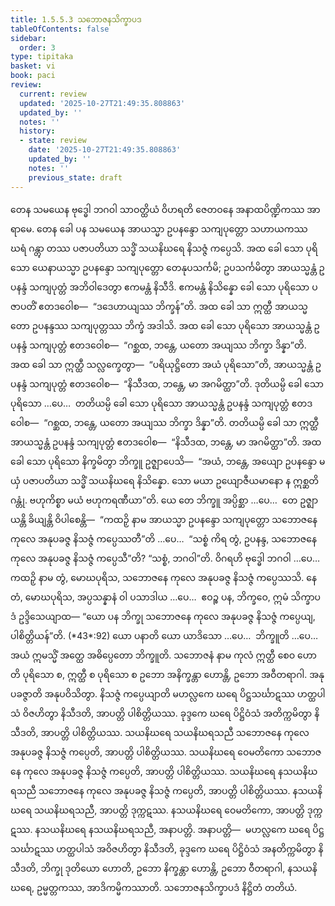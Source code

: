 ```yaml
---
title: 1.5.5.3 သဘောဇနသိက္ခာပဒ
tableOfContents: false
sidebar:
  order: 3
type: tipitaka
basket: vi
book: paci
review:
  current: review
  updated: '2025-10-27T21:49:35.808863'
  updated_by: ''
  notes: ''
  history:
  - state: review
    date: '2025-10-27T21:49:35.808863'
    updated_by: ''
    notes: ''
    previous_state: draft
---
```



<ReviewStatus review={frontmatter.review} showDetails={true} />

<HypothesisAnnotation frontmatter={frontmatter} />

<DynamicBreadcrumb />

<Division number="279" book="paci" e="ch" v="2" p="126">

<Paragraph number="894" book="paci">
တေန သမယေန ဗုဒ္ဓေါ ဘဂဝါ သာဝတ္ထိယံ ဝိဟရတိ ဇေတဝနေ အနာထပိဏ္ဍိကဿ အာရာမေ. တေန ခေါ ပန သမယေန အာယသ္မာ ဥပနန္ဒော သကျပုတ္တော သဟာယကဿ ဃရံ ဂန္တွာ တဿ ပဇာပတိယာ သဒ္ဓိံ သယနိဃရေ နိသဇ္ဇံ ကပ္ပေသိ. အထ ခေါ သော ပုရိသော ယေနာယသ္မာ ဥပနန္ဒော သကျပုတ္တော တေနုပသင်္ကမိ; ဥပသင်္ကမိတွာ အာယသ္မန္တံ ဥပနန္ဒံ သကျပုတ္တံ အဘိဝါဒေတွာ ဧကမန္တံ နိသီဒိ. ဧကမန္တံ နိသိန္နော ခေါ သော ပုရိသော ပဇာပတိံ ဧတဒဝေါစ—  “ဒဒေဟာယျဿ ဘိက္ခန်”တိ. အထ ခေါ သာ ဣတ္ထီ အာယသ္မတော ဥပနန္ဒဿ သကျပုတ္တဿ ဘိက္ခံ အဒါသိ. အထ ခေါ သော ပုရိသော အာယသ္မန္တံ ဥပနန္ဒံ သကျပုတ္တံ ဧတဒဝေါစ—  “ဂစ္ဆထ, ဘန္တေ, ယတော အယျဿ ဘိက္ခာ ဒိန္နာ”တိ. အထ ခေါ သာ ဣတ္ထီ သလ္လက္ခေတွာ—  “ပရိယုဋ္ဌိတော အယံ ပုရိသော”တိ, အာယသ္မန္တံ ဥပနန္ဒံ သကျပုတ္တံ ဧတဒဝေါစ—  “နိသီဒထ, ဘန္တေ, မာ အဂမိတ္ထာ”တိ. ဒုတိယမ္ပိ ခေါ သော ပုရိသော …ပေ…  တတိယမ္ပိ ခေါ သော ပုရိသော အာယသ္မန္တံ ဥပနန္ဒံ သကျပုတ္တံ ဧတဒဝေါစ—  “ဂစ္ဆထ, ဘန္တေ, ယတော အယျဿ ဘိက္ခာ ဒိန္နာ”တိ. တတိယမ္ပိ ခေါ သာ ဣတ္ထီ အာယသ္မန္တံ ဥပနန္ဒံ သကျပုတ္တံ ဧတဒဝေါစ—  “နိသီဒထ, ဘန္တေ, မာ အဂမိတ္ထာ”တိ.
</Paragraph>

<Paragraph number="895" book="paci">
အထ ခေါ သော ပုရိသော နိက္ခမိတွာ ဘိက္ခူ ဥဇ္ဈာပေသိ—  “အယံ, ဘန္တေ, အယျော ဥပနန္ဒော မယှံ ပဇာပတိယာ သဒ္ဓိံ သယနိဃရေ နိသိန္နော. သော မယာ ဥယျောဇီယမာနော န ဣစ္ဆတိ ဂန္တုံ. ဗဟုကိစ္စာ မယံ ဗဟုကရဏီယာ”တိ.
</Paragraph>

<Paragraph number="896" book="paci">
ယေ တေ ဘိက္ခူ အပ္ပိစ္ဆာ …ပေ…  တေ ဥဇ္ဈာယန္တိ ခိယျန္တိ ဝိပါစေန္တိ—  “ကထဉှိ နာမ အာယသ္မာ ဥပနန္ဒော သကျပုတ္တော သဘောဇနေ ကုလေ အနုပခဇ္ဇ နိသဇ္ဇံ ကပ္ပေဿတီ”တိ …ပေ…  “သစ္စံ ကိရ တွံ, ဥပနန္ဒ, သဘောဇနေ ကုလေ အနုပခဇ္ဇ နိသဇ္ဇံ ကပ္ပေသီ”တိ? “သစ္စံ, ဘဂဝါ”တိ. ဝိဂရဟိ ဗုဒ္ဓေါ ဘဂဝါ …ပေ…  ကထဉှိ နာမ တွံ, မောဃပုရိသ, သဘောဇနေ ကုလေ အနုပခဇ္ဇ နိသဇ္ဇံ ကပ္ပေဿသိ. နေတံ, မောဃပုရိသ, အပ္ပသန္နာနံ ဝါ ပသာဒါယ …ပေ…  ဧဝဉ္စ ပန, ဘိက္ခဝေ, ဣမံ သိက္ခာပဒံ ဥဒ္ဒိသေယျာထ—
</Paragraph>

</Division>
<Division number="280" book="paci" e="ch" v="2" p="127">

<Paragraph number="897" book="paci">
<Emphasis>“ယော ပန ဘိက္ခု သဘောဇနေ ကုလေ အနုပခဇ္ဇ နိသဇ္ဇံ ကပ္ပေယျ, ပါစိတ္တိယန်”</Emphasis>တိ. (*43*:<Emphasis>92</Emphasis>)
</Paragraph>

</Division>
<Division number="281" book="paci" e="ch" v="2" p="127">

<Paragraph number="898" book="paci">
<Emphasis>ယော ပနာ</Emphasis>တိ ယော ယာဒိသော …ပေ…  <Emphasis>ဘိက္ခူ</Emphasis>တိ …ပေ…  အယံ ဣမသ္မိံ အတ္ထေ အဓိပ္ပေတော ဘိက္ခူတိ.
</Paragraph>

<Paragraph number="899" book="paci">
<Emphasis>သဘောဇနံ</Emphasis> နာမ ကုလံ ဣတ္ထီ စေဝ ဟောတိ ပုရိသော စ, ဣတ္ထီ စ ပုရိသော စ ဥဘော အနိက္ခန္တာ ဟောန္တိ, ဥဘော အဝီတရာဂါ.
</Paragraph>

<Paragraph number="900" book="paci">
<Emphasis>အနုပခဇ္ဇာ</Emphasis>တိ အနုပဝိသိတွာ.
</Paragraph>

<Paragraph number="901" book="paci">
<Emphasis>နိသဇ္ဇံ ကပ္ပေယျာ</Emphasis>တိ မဟလ္လကေ ဃရေ ပိဋ္ဌသင်္ဃာဋဿ ဟတ္ထပါသံ ဝိဇဟိတွာ နိသီဒတိ, အာပတ္တိ ပါစိတ္တိယဿ. ခုဒ္ဒကေ ဃရေ ပိဋ္ဌိဝံသံ အတိက္ကမိတွာ နိသီဒတိ, အာပတ္တိ ပါစိတ္တိယဿ.
</Paragraph>

</Division>
<Division number="282" book="paci" e="ch" v="2" p="127">

<Paragraph number="902" book="paci">
သယနိဃရေ သယနိဃရသညီ သဘောဇနေ ကုလေ အနုပခဇ္ဇ နိသဇ္ဇံ ကပ္ပေတိ, အာပတ္တိ ပါစိတ္တိယဿ. သယနိဃရေ ဝေမတိကော သဘောဇနေ ကုလေ အနုပခဇ္ဇ နိသဇ္ဇံ ကပ္ပေတိ, အာပတ္တိ ပါစိတ္တိယဿ. သယနိဃရေ နသယနိဃရသညီ သဘောဇနေ ကုလေ အနုပခဇ္ဇ နိသဇ္ဇံ ကပ္ပေတိ, အာပတ္တိ ပါစိတ္တိယဿ.
</Paragraph>

<Paragraph number="903" book="paci">
နသယနိဃရေ သယနိဃရသညီ, အာပတ္တိ ဒုက္ကဋဿ. နသယနိဃရေ ဝေမတိကော, အာပတ္တိ ဒုက္ကဋဿ. နသယနိဃရေ နသယနိဃရသညီ, အနာပတ္တိ.
</Paragraph>

</Division>
<Division number="283" book="paci" e="ch" v="2" p="128">

<Paragraph number="904" book="paci">
အနာပတ္တိ—  မဟလ္လကေ ဃရေ ပိဋ္ဌသင်္ဃာဋဿ ဟတ္ထပါသံ အဝိဇဟိတွာ နိသီဒတိ, ခုဒ္ဒကေ ဃရေ ပိဋ္ဌိဝံသံ အနတိက္ကမိတွာ နိသီဒတိ, ဘိက္ခု ဒုတိယော ဟောတိ, ဥဘော နိက္ခန္တာ ဟောန္တိ, ဥဘော ဝီတရာဂါ, နသယနိဃရေ, ဥမ္မတ္တကဿ, အာဒိကမ္မိကဿာတိ.

</Paragraph>
</Division>

<Paragraph number="905" type="center" book="paci">
သဘောဇနသိက္ခာပဒံ နိဋ္ဌိတံ တတိယံ.
</Paragraph>